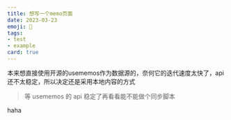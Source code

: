 ```yaml
---
title: 想写一个memo页面
date: 2023-03-23
emoji: 🥳
tags:
- test
- example
card: true
---
```


本来想直接使用开源的usememos作为数据源的，奈何它的迭代速度太快了，api还不太稳定，所以决定还是采用本地内容的方式

> 等 usememos 的 api 稳定了再看看能不能做个同步脚本


<Outline>
haha
</Outline>